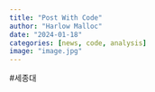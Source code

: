 ---
title: "Post With Code"
author: "Harlow Malloc"
date: "2024-01-18"
categories: [news, code, analysis]
image: "image.jpg"
---

#세종대
